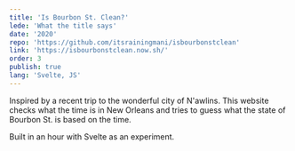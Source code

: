 ```yaml
---
title: 'Is Bourbon St. Clean?'
lede: 'What the title says'
date: '2020'
repo: 'https://github.com/itsrainingmani/isbourbonstclean'
link: 'https://isbourbonstclean.now.sh/'
order: 3
publish: true
lang: 'Svelte, JS'
---
```


Inspired by a recent trip to the wonderful city of N'awlins.
This website checks what the time is in New Orleans and tries to guess what the state of Bourbon St. is based on the time.

Built in an hour with Svelte as an experiment.
